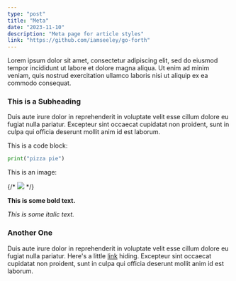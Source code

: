 ```yaml
---
type: "post"
title: "Meta"
date: "2023-11-10"
description: "Meta page for article styles"
link: "https://github.com/iamseeley/go-forth"
---
```


Lorem ipsum dolor sit amet, consectetur adipiscing elit, sed do eiusmod tempor incididunt ut labore et dolore magna aliqua. Ut enim ad minim veniam, quis nostrud exercitation ullamco laboris nisi ut aliquip ex ea commodo consequat. 

### This is a Subheading


Duis aute irure dolor in reprehenderit in voluptate velit esse cillum dolore eu fugiat nulla pariatur. Excepteur sint occaecat cupidatat non proident, sunt in culpa qui officia deserunt mollit anim id est laborum.

This is a code block:
```python
print("pizza pie")
```

This is an image:


{/* <img src="/assets/images/starvan.jpg" /> */}

**This is some bold text.**

*This is some italic text.*

### Another One


Duis aute irure dolor in reprehenderit in voluptate velit esse cillum dolore eu fugiat nulla pariatur. Here's a little [link](/) hiding. Excepteur sint occaecat cupidatat non proident, sunt in culpa qui officia deserunt mollit anim id est laborum.